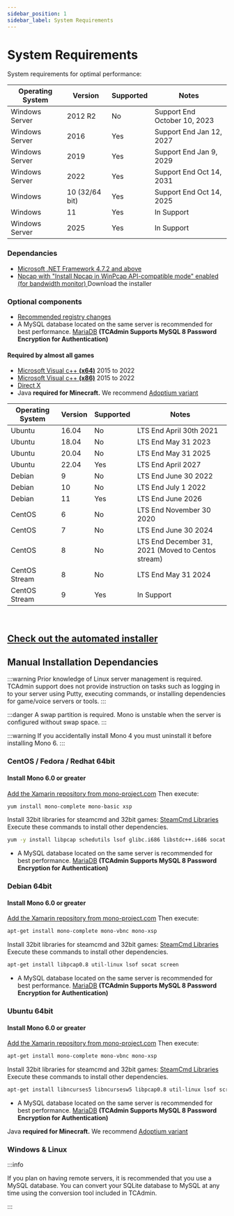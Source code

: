 ```yaml
---
sidebar_position: 1
sidebar_label: System Requirements
---
```



# System Requirements

System requirements for optimal performance:

<Tabs>
  <TabItem value="windows" label="Windows">

| Operating System | Version        | Supported | Notes                        |
| ---------------- | -------------- | --------- | ---------------------------- |
| Windows Server   | 2012 R2        | No        | Support End October 10, 2023 |
| Windows Server   | 2016           | Yes       | Support End Jan 12, 2027     |
| Windows Server   | 2019           | Yes       | Support End Jan 9, 2029      |
| Windows Server   | 2022           | Yes       | Support End Oct 14, 2031     |
| Windows          | 10 (32/64 bit) | Yes       | Support End Oct 14, 2025     |
| Windows          | 11             | Yes       | In Support                   |
| Windows Server   | 2025           | Yes       | In Support                   |

### Dependancies

- [Microsoft .NET Framework 4.7.2 and above](https://dotnet.microsoft.com/en-us/download/dotnet-framework)
- [Npcap with "Install Npcap in WinPcap API-compatible mode" enabled (for bandwidth monitor)
  ](https://npcap.com/#download) Download the installer

### Optional components

- [Recommended registry changes](/misc/recommended-registry-changes)
- A MySQL database located on the same server is recommended for best performance. [MariaDB](https://mariadb.org/download) **(TCAdmin Supports MySQL 8 Password Encryption for Authentication)**

#### Required by almost all games

- [Microsoft Visual c++ **(x64)**](https://aka.ms/vs/17/release/vc_redist.x64.exe) 2015 to 2022
- [Microsoft Visual c++ **(x86)**](https://aka.ms/vs/17/release/vc_redist.x86.exe) 2015 to 2022
- [Direct X](https://www.microsoft.com/en-us/download/details.aspx?id=35&6B49FDFB-8E5B-4B07-BC31-15695C5A2143=1)
- Java **required for Minecraft.** We recommend [Adoptium variant](https://adoptium.net/)

</TabItem>

<TabItem value="linux" label="Linux">

| Operating System | Version | Supported | Notes                                              |
| ---------------- | ------- | --------- | -------------------------------------------------- |
| Ubuntu           | 16.04   | No        | LTS End April 30th 2021                            |
| Ubuntu           | 18.04   | No        | LTS End May 31 2023                                |
| Ubuntu           | 20.04   | No        | LTS End May 31 2025                                |
| Ubuntu           | 22.04   | Yes       | LTS End April 2027                                 |
| Debian           | 9       | No        | LTS End June 30 2022                               |
| Debian           | 10      | No        | LTS End July 1 2022                                |
| Debian           | 11      | Yes       | LTS End June 2026                                  |
| CentOS           | 6       | No        | LTS End November 30 2020                           |
| CentOS           | 7       | No        | LTS End June 30 2024                               |
| CentOS           | 8       | No        | LTS End December 31, 2021 (Moved to Centos stream) |
| CentOS Stream    | 8       | No        | LTS End May 31 2024                                |
| CentOS Stream    | 9       | Yes       | In Support                                         |

<br />

## [Check out the automated installer](https://docs.tcadmin.com/getting-started/installation/linux-installation)

## Manual Installation Dependancies

:::warning
Prior knowledge of Linux server management is required. TCAdmin support does not provide instruction on tasks such as logging in to your server using Putty, executing commands, or installing dependencies for game/voice servers or tools.
:::

:::danger
A swap partition is required. Mono is unstable when the server is configured without swap space.
:::

:::warning
If you accidentally install Mono 4 you must uninstall it before installing Mono 6.
:::

### CentOS / Fedora / Redhat 64bit

#### Install Mono 6.0 or greater

[Add the Xamarin repository from mono-project.com](https://www.mono-project.com/download/stable/#download-lin-centos)
Then execute:

```bash
yum install mono-complete mono-basic xsp
```

Install 32bit libraries for steamcmd and 32bit games: [SteamCmd Libraries](https://developer.valvesoftware.com/wiki/SteamCMD#32-Bit_Libraries_on_64-Bit_Linux_Systems)
Execute these commands to install other dependencies.

```bash
yum -y install libpcap schedutils lsof glibc.i686 libstdc++.i686 socat screen
```

- A MySQL database located on the same server is recommended for best performance. [MariaDB](https://mariadb.org/download) **(TCAdmin Supports MySQL 8 Password Encryption for Authentication)**

### Debian 64bit

#### Install Mono 6.0 or greater

[Add the Xamarin repository from mono-project.com](https://www.mono-project.com/download/stable/#download-lin-centos)
Then execute:

```bash
apt-get install mono-complete mono-vbnc mono-xsp
```

Install 32bit libraries for steamcmd and 32bit games: [SteamCmd Libraries](https://developer.valvesoftware.com/wiki/SteamCMD#32-Bit_Libraries_on_64-Bit_Linux_Systems)
Execute these commands to install other dependencies.

```bash
apt-get install libpcap0.8 util-linux lsof socat screen
```

- A MySQL database located on the same server is recommended for best performance. [MariaDB](https://mariadb.org/download) **(TCAdmin Supports MySQL 8 Password Encryption for Authentication)**

### Ubuntu 64bit

#### Install Mono 6.0 or greater

[Add the Xamarin repository from mono-project.com](https://www.mono-project.com/download/stable/#download-lin-centos)
Then execute:

```bash
apt-get install mono-complete mono-vbnc mono-xsp
```

Install 32bit libraries for steamcmd and 32bit games: [SteamCmd Libraries](https://developer.valvesoftware.com/wiki/SteamCMD#32-Bit_Libraries_on_64-Bit_Linux_Systems)
Execute these commands to install other dependencies.

```bash
apt-get install libncurses5 libncursesw5 libpcap0.8 util-linux lsof screen socat iptables-persistent
```

- A MySQL database located on the same server is recommended for best performance. [MariaDB](https://mariadb.org/download) **(TCAdmin Supports MySQL 8 Password Encryption for Authentication)**

Java **required for Minecraft.** We recommend [Adoptium variant](https://adoptium.net/)

  </TabItem>
</Tabs>

### Windows & Linux

:::info

If you plan on having remote servers, it is recommended that you use a MySQL database. You can convert your SQLite database to MySQL at any time using the conversion tool included in TCAdmin.

:::
